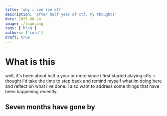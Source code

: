 ```yaml
---
title: 'why i see tee eff'
description: 'after half year of ctf, my thoughts'
date: 2025-08-24
image: ./logo.png
tags: ['blog']
authors: ['cold']
draft: true
---
```


# What is this

well, it's been about half a year or more since i first started playing ctfs. i thought i'd take the time to step back and remind myself what im doing here and reflect on what i've done. i also want to address some things that have been happening recently.

## Seven months have gone by



